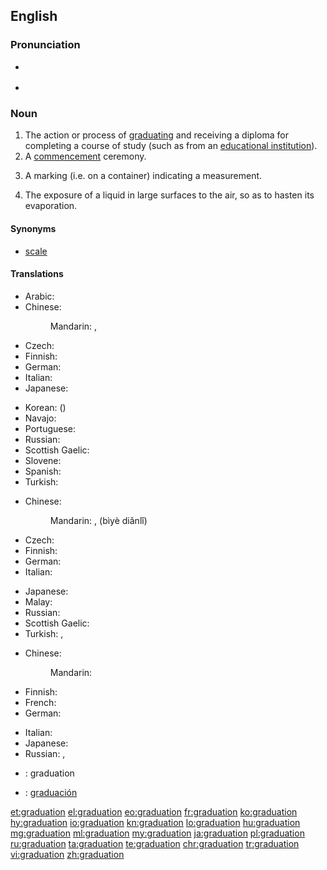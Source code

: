 ==English==

===Pronunciation===
* {{a|GenAm}} {{IPA|/ˌɡɹædʒuˈeɪʃən/|lang=en}}
* {{rhymes|eɪʃən|lang=en}}

===Noun===
{{en-noun}}

# The action or process of [[graduate|graduating]] and receiving a diploma for completing a course of study (such as from an [[educational institution]]).
# A [[commencement]] ceremony.
# {{context|sciences|lang=en}} A marking (i.e. on a container) indicating a measurement.
# The exposure of a liquid in large surfaces to the air, so as to hasten its evaporation.

====Synonyms====
* {{sense|marking}} [[scale]]

====Translations====
{{trans-top|the action or process of graduating}}
* Arabic: {{t|ar|تخرج|m|tr=taxárruj|sc=Arab}}
* Chinese:
*: Mandarin: {{t+|cmn|畢業|sc=Hani}}, {{t+|cmn|毕业|tr=bìyè|sc=Hani}}
* Czech: {{t|cs|promoce|f}}
* Finnish: {{t+|fi|valmistuminen}}
* German: {{t+|de|Abschluss|m}}
* Italian: {{t|it|graduazione|f}}
* Japanese: {{t+|ja|卒業|tr=そつぎょう, sotsugyō|sc=Jpan}}
{{trans-mid}}
* Korean: {{t+|ko|졸업|tr=joreop|sc=Kore}} ({{t+|ko|卒業|sc=Kore}})
* Navajo: {{t|nv|daʼiiłtááh}}
* Portuguese: {{t+|pt|graduação|f}}
* Russian: {{t+|ru|окончание|n|tr=okončánije|sc=Cyrl}} {{qualifier|уче́бного заведе́ния}}
* Scottish Gaelic: {{t|gd|ceumnachadh|m}}
* Slovene: {{t|sl|matura|f}}
* Spanish: {{t+|es|graduación|f}}
* Turkish: {{t+|tr|mezuniyet}}
{{trans-bottom}}

{{trans-top|a commencement ceremony}}
* Chinese:
*: Mandarin: {{l|cmn|畢業}}{{l|cmn|典禮}}, {{l|cmn|毕业}}{{l|cmn|典礼}} (bìyè diǎnlǐ)
* Czech: {{t|cs|promoce|f}}
* Finnish: {{t|fi|valmistujaiset}}
* German: {{t|de|Abschlussfeier|f}}
* Italian: {{t|it|graduazione|f}}
{{trans-mid}}
* Japanese: {{t+|ja|卒業式|tr=そつぎょうしき, sotsugyōshiki|sc=Jpan}}
* Malay: {{t|ms|konvokesyen}}
* Russian: {{t+|ru|церемония|f|tr=ceremónija|sc=Cyrl}} {{qualifier|вруче́ния дипло́мов}}
* Scottish Gaelic: {{t|gd|ceumnachadh|m}}
* Turkish: {{t+|tr|mezuniyet}}, {{t|tr|mezuniyet töreni}}
{{trans-bottom}}

{{trans-top|a marking (i.e. on a container) indicating a measurement}}
* Chinese:
*: Mandarin: {{t+|cmn|刻度|tr=kèdù|sc=Hans}}
* Finnish: {{t+|fi|asteikko}}
* French: {{t+|fr|graduation|f}}
* German: {{t|de|Graduierung|f}}
{{trans-mid}}
* Italian: {{t|it|graduazione|f}}
* Japanese: {{t|ja|目盛り|tr=めもり, memori|sc=Jpan}}
* Russian: {{t+|ru|градуировка|f|tr=graduiróvka|sc=Cyrl}}, {{t+|ru|деление|alt=деления|n-p|tr=delénija}}
{{trans-bottom}}

{{checktrans-top}}
* {{ttbc|ia}}: graduation
* {{ttbc|es}}: [[graduación]]
{{trans-bottom}}

[[et:graduation]]
[[el:graduation]]
[[eo:graduation]]
[[fr:graduation]]
[[ko:graduation]]
[[hy:graduation]]
[[io:graduation]]
[[kn:graduation]]
[[lo:graduation]]
[[hu:graduation]]
[[mg:graduation]]
[[ml:graduation]]
[[my:graduation]]
[[ja:graduation]]
[[pl:graduation]]
[[ru:graduation]]
[[ta:graduation]]
[[te:graduation]]
[[chr:graduation]]
[[tr:graduation]]
[[vi:graduation]]
[[zh:graduation]]